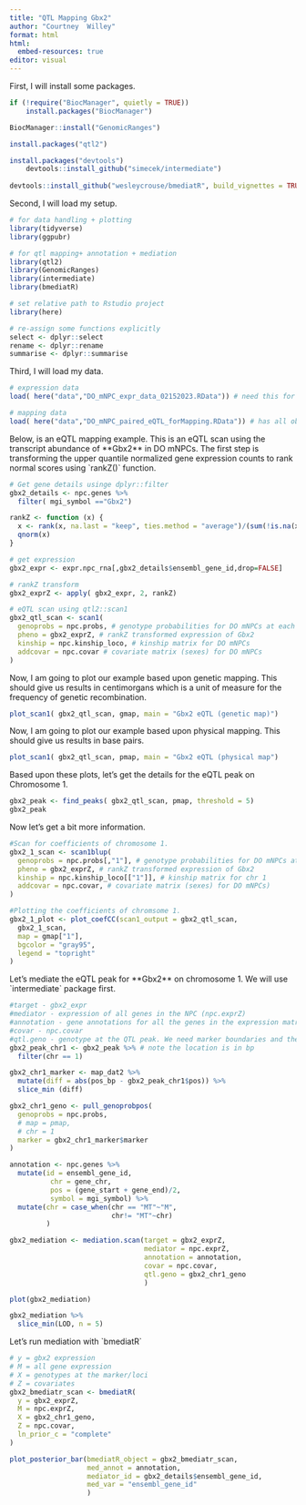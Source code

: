 ```yaml
---
title: "QTL Mapping Gbx2"
author: "Courtney  Willey"
format: html
html:
  embed-resources: true
editor: visual
---
```


First, I will install some packages.

```r
if (!require("BiocManager", quietly = TRUE))
    install.packages("BiocManager")

BiocManager::install("GenomicRanges")

install.packages("qtl2")

install.packages("devtools")
    devtools::install_github("simecek/intermediate")
    
devtools::install_github("wesleycrouse/bmediatR", build_vignettes = TRUE)
```

Second, I will load my setup.

```r
# for data handling + plotting
library(tidyverse)
library(ggpubr)

# for qtl mapping+ annotation + mediation
library(qtl2)
library(GenomicRanges)
library(intermediate)
library(bmediatR)

# set relative path to Rstudio project
library(here)

# re-assign some functions explicitly
select <- dplyr::select 
rename <- dplyr::rename 
summarise <- dplyr::summarise
```

Third, I will load my data.

```r
# expression data
load( here("data","DO_mNPC_expr_data_02152023.RData")) # need this for gene annotations! 

# mapping data
load( here("data","DO_mNPC_paired_eQTL_forMapping.RData")) # has all objects needed for mapping.
```

Below, is an eQTL mapping example. This is an eQTL scan using the transcript abundance of \*\*Gbx2\*\* in DO mNPCs. The first step is transforming the upper quantile normalized gene expression counts to rank normal scores using \`rankZ()\` function.

```r
# Get gene details usinge dplyr::filter
gbx2_details <- npc.genes %>% 
  filter( mgi_symbol =="Gbx2")

rankZ <- function (x) {
  x <- rank(x, na.last = "keep", ties.method = "average")/(sum(!is.na(x)) + 1)
  qnorm(x)
}

# get expression
gbx2_expr <- expr.npc_rna[,gbx2_details$ensembl_gene_id,drop=FALSE]

# rankZ transform
gbx2_exprZ <- apply( gbx2_expr, 2, rankZ)

# eQTL scan using qtl2::scan1
gbx2_qtl_scan <- scan1(
  genoprobs = npc.probs, # genotype probabilities for DO mNPCs at each marker
  pheno = gbx2_exprZ, # rankZ transformed expression of Gbx2
  kinship = npc.kinship_loco, # kinship matrix for DO mNPCs
  addcovar = npc.covar # covariate matrix (sexes) for DO mNPCs
)
```

Now, I am going to plot our example based upon genetic mapping. This should give us results in centimorgans which is a unit of measure for the frequency of genetic recombination.

```r
plot_scan1( gbx2_qtl_scan, gmap, main = "Gbx2 eQTL (genetic map)")
```

Now, I am going to plot our example based upon physical mapping. This should give us results in base pairs.

```r
plot_scan1( gbx2_qtl_scan, pmap, main = "Gbx2 eQTL (physical map")
```

Based upon these plots, let's get the details for the eQTL peak on Chromosome 1.

```r
gbx2_peak <- find_peaks( gbx2_qtl_scan, pmap, threshold = 5)
gbx2_peak
```

Now let's get a bit more information.

```r
#Scan for coefficients of chromosome 1.
gbx2_1_scan <- scan1blup(
  genoprobs = npc.probs[,"1"], # genotype probabilities for DO mNPCs at each marker
  pheno = gbx2_exprZ, # rankZ transformed expression of Gbx2
  kinship = npc.kinship_loco[["1"]], # kinship matrix for chr 1
  addcovar = npc.covar, # covariate matrix (sexes) for DO mNPCs)
)

#Plotting the coefficients of chromsome 1.
gbx2_1_plot <- plot_coefCC(scan1_output = gbx2_qtl_scan,
  gbx2_1_scan,
  map = gmap["1"],
  bgcolor = "gray95",
  legend = "topright"
)
```

Let's mediate the eQTL peak for \*\*Gbx2\*\* on chromosome 1. We will use \`intermediate\` package first.

```r
#target - gbx2_expr
#mediator - expression of all genes in the NPC (npc.exprZ)
#annotation - gene annotations for all the genes in the expression matrix used in mediator. 
#covar - npc.covar
#qtl.geno - genotype at the QTL peak. We need marker boundaries and then  we  can pull the genotype using qtl2::pull_genoprobpos function.
gbx2_peak_chr1 <- gbx2_peak %>% # note the location is in bp
  filter(chr == 1)

gbx2_chr1_marker <- map_dat2 %>%
  mutate(diff = abs(pos_bp - gbx2_peak_chr1$pos)) %>%
  slice_min (diff)

gbx2_chr1_geno <- pull_genoprobpos(
  genoprobs = npc.probs,
  # map = pmap,
  # chr = 1
  marker = gbx2_chr1_marker$marker
)

annotation <- npc.genes %>% 
  mutate(id = ensembl_gene_id,
          chr = gene_chr,
          pos = (gene_start + gene_end)/2,
          symbol = mgi_symbol) %>%
  mutate(chr = case_when(chr == "MT"~"M",
                         chr!= "MT"~chr)
         )

gbx2_mediation <- mediation.scan(target = gbx2_exprZ,
                                 mediator = npc.exprZ,
                                 annotation = annotation,
                                 covar = npc.covar,
                                 qtl.geno = gbx2_chr1_geno
                                 )

plot(gbx2_mediation)
```

```r
gbx2_mediation %>%
  slice_min(LOD, n = 5)
```

Let's run mediation with \`bmediatR\`

```r
# y = gbx2 expression
# M = all gene expression
# X = genotypes at the marker/loci
# Z = covariates
gbx2_bmediatr_scan <- bmediatR(
  y = gbx2_exprZ,
  M = npc.exprZ,
  X = gbx2_chr1_geno,
  Z = npc.covar,
  ln_prior_c = "complete"
)
```

```r
plot_posterior_bar(bmediatR_object = gbx2_bmediatr_scan,
                   med_annot = annotation,
                   mediator_id = gbx2_details$ensembl_gene_id,
                   med_var = "ensembl_gene_id"
                   )
```
